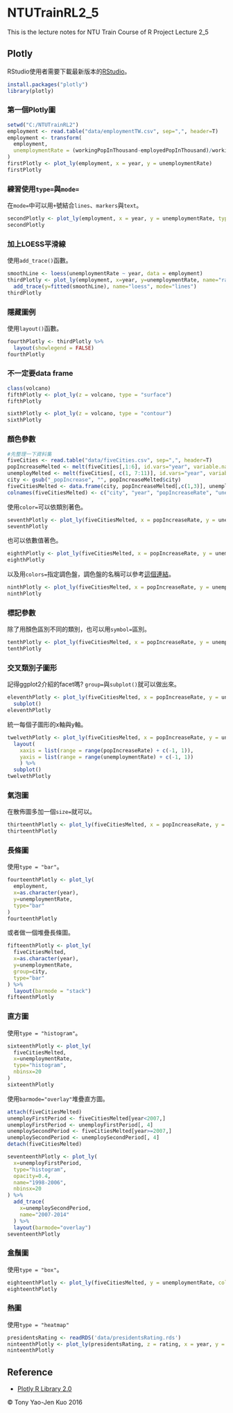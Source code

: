 # NTUTrainRL2_5
This is the lecture notes for NTU Train Course of R Project Lecture 2_5

## Plotly

RStudio使用者需要下載最新版本的[RStudio](https://www.rstudio.com/products/rstudio/download/)。

```r
install.packages("plotly")
library(plotly)
```

### 第一個Plotly圖

```r
setwd("C:/NTUTrainRL2")
employment <- read.table("data/employmentTW.csv", sep=",", header=T)
employment <- transform(
  employment,
  unemploymentRate = (workingPopInThousand-employedPopInThousand)/workingPopInThousand
)
firstPlotly <- plot_ly(employment, x = year, y = unemploymentRate)
firstPlotly
```

### 練習使用`type=`與`mode=`

在`mode=`中可以用`+`號結合`lines`、`markers`與`text`。

```r
secondPlotly <- plot_ly(employment, x = year, y = unemploymentRate, type = "scatter", mode = "markers")
secondPlotly
```

### 加上LOESS平滑線

使用`add_trace()`函數。

```r
smoothLine <- loess(unemploymentRate ~ year, data = employment)
thirdPlotly <- plot_ly(employment, x=year, y=unemploymentRate, name="raw data", mode="markers+lines") %>%
  add_trace(y=fitted(smoothLine), name="loess", mode="lines")
thirdPlotly
```

### 隱藏圖例

使用`layout()`函數。

```r
fourthPlotly <- thirdPlotly %>%
  layout(showlegend = FALSE)
fourthPlotly
```

### 不一定要data frame

```r
class(volcano)
fifthPlotly <- plot_ly(z = volcano, type = "surface")
fifthPlotly

sixthPlotly <- plot_ly(z = volcano, type = "contour")
sixthPlotly
```

### 顏色參數

```r
#先整理一下資料集
fiveCities <- read.table("data/fiveCities.csv", sep=",", header=T)
popIncreaseMelted <- melt(fiveCities[,1:6], id.vars="year", variable.name = "city", value.name="popIncrease")
unemployMelted <- melt(fiveCities[, c(1, 7:11)], id.vars="year", variable.name = "city", value.name="unemploy")
city <- gsub("_popIncrease", "", popIncreaseMelted$city)
fiveCitiesMelted <- data.frame(city, popIncreaseMelted[,c(1,3)], unemployMelted$unemploy)
colnames(fiveCitiesMelted) <- c("city", "year", "popIncreaseRate", "unemploymentRate")
```

使用`color=`可以依類別著色。

```r
seventhPlotly <- plot_ly(fiveCitiesMelted, x = popIncreaseRate, y = unemploymentRate, color = city, mode = "markers")
seventhPlotly
```

也可以依數值著色。

```r
eighthPlotly <- plot_ly(fiveCitiesMelted, x = popIncreaseRate, y = unemploymentRate, color = unemploymentRate, mode = "markers")
eighthPlotly
```

以及用`colors=`指定調色盤，調色盤的名稱可以參考[這個連結](http://isu.r-forge.r-project.org/vistat/2013-04-08-plotting-symbols-and-color-palettes/brewer-pal.png)。

```r
ninthPlotly <- plot_ly(fiveCitiesMelted, x = popIncreaseRate, y = unemploymentRate, color = unemploymentRate, colors="Greens", mode = "markers")
ninthPlotly
```

### 標記參數

除了用顏色區別不同的類別，也可以用`symbol=`區別。

```r
tenthPlotly <- plot_ly(fiveCitiesMelted, x = popIncreaseRate, y = unemploymentRate, symbol = city, mode = "markers")
tenthPlotly
```

### 交叉類別子圖形

記得ggplot2介紹的facet嗎? `group=`與`subplot()`就可以做出來。

```r
eleventhPlotly <- plot_ly(fiveCitiesMelted, x = popIncreaseRate, y = unemploymentRate, group = city, xaxis = paste0("x", city), mode = "markers") %>% 
  subplot()
eleventhPlotly
```

統一每個子圖形的x軸與y軸。

```r
twelvethPlotly <- plot_ly(fiveCitiesMelted, x = popIncreaseRate, y = unemploymentRate, group = city, yaxis = paste0("y", city), mode = "markers") %>% 
  layout(
    xaxis = list(range = range(popIncreaseRate) + c(-1, 1)),
    yaxis = list(range = range(unemploymentRate) + c(-1, 1))
    ) %>%
  subplot()
twelvethPlotly
```

### 氣泡圖

在散佈圖多加一個`size=`就可以。

```r
thirteenthPlotly <- plot_ly(fiveCitiesMelted, x = popIncreaseRate, y = unemploymentRate, group = city, mode = "markers", size=unemploymentRate)
thirteenthPlotly
```

### 長條圖

使用`type = "bar"`。

```r
fourteenthPlotly <- plot_ly(
  employment,
  x=as.character(year),
  y=unemploymentRate,
  type="bar"
)
fourteenthPlotly
```

或者做一個堆疊長條圖。

```r
fifteenthPlotly <- plot_ly(
  fiveCitiesMelted,
  x=as.character(year),
  y=unemploymentRate,
  group=city,
  type="bar"
) %>%
  layout(barmode = "stack")
fifteenthPlotly
```

### 直方圖

使用`type = "histogram"`。

```r
sixteenthPlotly <- plot_ly(
  fiveCitiesMelted,
  x=unemploymentRate,
  type="histogram",
  nbinsx=20
)
sixteenthPlotly
```

使用`barmode="overlay"`堆疊直方圖。

```r
attach(fiveCitiesMelted)
unemployFirstPeriod <- fiveCitiesMelted[year<2007,]
unemployFirstPeriod <- unemployFirstPeriod[, 4]
unemploySecondPeriod <- fiveCitiesMelted[year>=2007,]
unemploySecondPeriod <- unemploySecondPeriod[, 4]
detach(fiveCitiesMelted)

seventeenthPlotly <- plot_ly(
  x=unemployFirstPeriod,
  type="histogram",
  opacity=0.4,
  name="1998-2006",
  nbinsx=20
) %>%
  add_trace(
    x=unemploySecondPeriod,
    name="2007-2014"
  ) %>%
  layout(barmode="overlay")
seventeenthPlotly
```

### 盒鬚圖

使用`type = "box"`。

```r
eighteenthPlotly <- plot_ly(fiveCitiesMelted, y = unemploymentRate, color = city, type = "box")
eighteenthPlotly
```

### 熱圖

使用`type = "heatmap"`

```r
presidentsRating <- readRDS('data/presidentsRating.rds')
ninteenthPlotly <- plot_ly(presidentsRating, z = rating, x = year, y = quarter, type = "heatmap")
ninteenthPlotly
```

## Reference
* [Plotly R Library 2.0](https://plot.ly/r/)

&copy; Tony Yao-Jen Kuo 2016